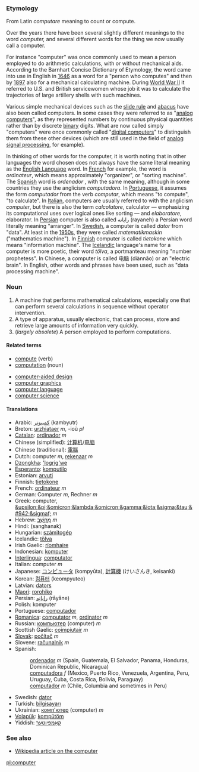 === Etymology ===
From Latin ''computare'' meaning to count or compute.
  
Over the years there have been several slightly different meanings to the word ''computer,'' and several different words for the thing we now usually call a computer.

For instance "computer" was once commonly used to mean a person employed to do arithmetic calculations, with or without mechanical aids. According to the Barnhart Concise Dictionary of Etymology, the word came into use in English in [[1646]] as a word for a "person who computes" and then by [[1897]] also for a mechanical calculating machine. During [[Wikipedia:World War II|World War II]] it referred to U.S. and British servicewomen whose job it was to calculate the trajectories of large artillery shells with such machines.

Various simple mechanical devices such as the [[wikipedia:slide rule|slide rule]] and [[wikipedia:abacus|abacus]] have also been called computers. In some cases they were referred to as "[[wikipedia:analog computer|analog computer]]s", as they represented numbers by continuous physical quantities rather than by discrete [[binary]] digits. What are now called simply "computers" were once commonly called "[[wikipedia:digital computer|digital computer]]s" to distinguish them from these other devices (which are still used in the field of [[wikipedia:analog signal processing|analog signal processing]], for example).

In thinking of other words for the computer, it is worth noting that in other languages the word chosen does not always have the same literal meaning as the [[English|English Language]] word.  In [[French]] for example, the word is ''ordinateur'', which means approximately "organizer", or "sorting machine".  The [[Spanish|Spanish]] word is ''ordenador'' , with the same meaning, although in some countries they use the anglicism ''computadora''.  
In [[Portuguese|Portuguese]], it assumes the form ''computador'' from the verb ''computar'', which means "to compute", "to calculate". In [[Italian|Italian]], computers are usually referred to with the anglicism ''computer'', but there is also the term ''calcolatore'', calculator &mdash; emphasizing its computational uses over logical ones like sorting &mdash; and ''elaboratore'', elaborator.  In [[Persian]] computer is also called رایانه (rayaneh) a Persian word literally meaning "arranger". In [[Swedish|Swedish]], a computer is called ''dator'' from "data". At least in the [[1950s]], they were called ''matematikmaskin'' ("mathematics machine"). In [[Finnish|Finnish]] computer is called ''tietokone'' which means "information machine".  The [[Icelandic]] language's name for a computer is more poetic, their word ''tölva'', a portmanteau meaning "number prophetess". In Chinese, a computer is called &#30005;&#33041; (diànn&#462;o) or an "electric brain". In English, other words and phrases have been used, such as "data processing machine".

===Noun===
#A machine that performs mathematical calculations, especially one that can perform several calculations in sequence without operator intervention.
#A type of apparatus, usually electronic, that can process, store and retrieve large amounts of information very quickly.
#(''largely obsolete'') A person employed to perform computations.

====Related terms====
*[[compute]] (verb)
*[[computation]] (noun)

*[[computer-aided design]]
*[[computer graphics]]
*[[computer language]]
*[[computer science]]

====Translations====
*Arabic: [[كمبيوتر]] (kambyutr)
*Breton: [[urzhiataer]] ''m'', -ioù ''pl''
*[[Catalan]]: [[ordinador]] ''m''
*Chinese (simplified): [[计算机]]/[[电脑]]
*Chinese (traditional): [[電腦]]
*Dutch: computer ''m'', [[rekenaar]] ''m''
*[[Dzongkha]]: [['logrig'we]]
*[[Esperanto]]: [[komputilo]]
*Estonian: [[arvuti]]
*Finnish: [[tietokone]]
*French: [[ordinateur]] ''m''
*German: Computer ''m'', Rechner ''m''
*Greek: computer, [[&upsilon;&pi;&omicron;&lambda;&omicron;&gamma;&iota;&sigma;&tau;&#942;&sigmaf;]] ''m''
*Hebrew: [[מחשב|מַחְשֵׁב]] ''m''
*Hindi: (sanghanak)
*Hungarian: [[számitogép]]
*Icelandic: [[tölva]]
*Irish Gaelic: [[ríomhaire]]
*Indonesian: [[komputer]]
*[[Interlingua]]: [[computator]]
*Italian: computer ''m''
*Japanese: [[コンピュータ]] (kompyūta), [[計算機]] (けいさんき, keisanki)
*Korean: [[컴퓨터]] (keompyuteo)
*Latvian: [[dators]]
*[[Maori]]: [[rorohiko]]
*Persian: [[رايانِه]] (rāyāne)
*Polish: komputer
*Portuguese: [[computador]]
*[[Romanica]]: [[computator]] ''m'', [[ordinator]] ''m''
*Russian: [[компьютер]] (computer) ''m''
*Scottish Gaelic: [[coimpiutair]] ''m''
*[[Slovak]]: [[počítač]] ''m''
*Slovene: [[računalnik]] ''m''
*Spanish:
*: [[ordenador]] ''m'' (Spain, Guatemala, El Salvador, Panama, Honduras, Dominican Republic, Nicaragua)
*: [[computadora]] ''f'' (Mexico, Puerto Rico, Venezuela, Argentina, Peru, Uruguay, Cuba, Costa Rica, Bolivia, Paraguay)
*: [[computador]] ''m'' (Chile, Columbia and sometimes in Peru)
*Swedish: [[dator]]
*Turkish: [[bilgisayarı]]
*Ukrainian: [[комп'ютер]] (computer) ''m''
*[[Volapük]]: [[kompütöm]]
*Yiddish: [[קאָמפּיוטער]]

=== See also ===
*[[w:computer|Wikipedia article on the computer]]

[[pl:computer]]